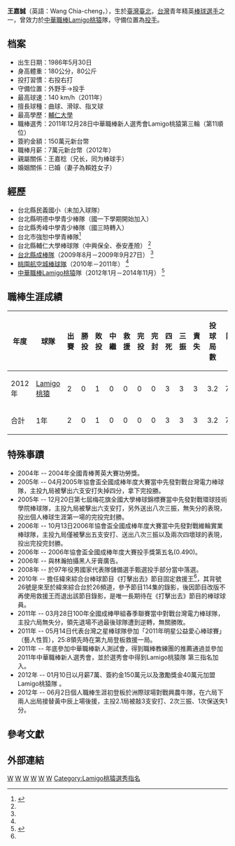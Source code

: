 {{Infobox CPBL player|
bgcolor1=|
bgcolor2=|
textcolor1=|
textcolor2=|
name=王嘉誠|
image=|
width=250|
position=投手|
team=|
number=|
bats=右|
throws=右|
birthdate={{birth_date_and_age|1986|5|30|mf=y}}|
birthplace= {{flagicon|ROC}} [[台灣|台灣]][[新北市|新北市]]|
debutdate=6月2日|
debutyear=2012年|
debutteam=Lamigo桃猿|
statyear=2014年7月14日|
stat1label=勝投—敗投|
stat1value=0—1|
stat2label=中繼—救援|
stat2value=0—0|
stat3label=三振—四死|
stat3value=3—3|
stat4label=防禦率|
stat4value=7.36|
teams=<nowiki></nowiki> 
*[[Lamigo桃猿|Lamigo桃猿]]（2012年1月－2014年11月）
}}
'''王嘉誠'''（英語：Wang Chia-cheng，{{bd|1986年|5月30日|||catIdx=王}}），生於[[臺灣|臺灣]][[臺北|臺北]]，[[台灣|台灣]]青年精英[[棒球|棒球]][[選手|選手]]之一，曾效力於[[中華職棒|中華職棒]][[Lamigo桃猿|Lamigo桃猿]]隊，守備位置為[[投手|投手]]。

==档案==
*出生日期：1986年5月30日 
*身高體重：180公分，80公斤 
*投打習慣：右投右打 
*守備位置：外野手→投手 
*最高球速：140 km/h（2011年） 
*擅長球種：曲球、滑球、指叉球 
*最高學歷：[[輔仁大學|輔仁大學]] 
*職棒選秀：2011年12月28日中華職棒新人選秀會Lamigo桃猿第三輪（第11順位） 
*簽約金額：150萬元新台幣 
*職棒月薪：7萬元新台幣（2012年） 
*親屬關係：王嘉稔（兄长，同为棒球手）
*婚姻關係：已婚（妻子為賴姓女子）

==經歷==
*台北縣民義國小（未加入球隊） 
*台北縣明德中學青少棒隊（國一下學期開始加入） 
*台北縣秀峰中學青少棒隊（國三時轉入） 
*台北市強恕中學青棒隊<ref name="chinatimes">{{cite news |author1=歐建智 |title=綜藝大魔王 王嘉誠心向職棒 |url=https://www.chinatimes.com/newspapers/20111204000649-260107?chdtv |accessdate=2022-05-02 |work=中國時報 |date=2011-12-04}}</ref> 
*台北縣輔仁大學棒球隊（中興保全、泰安產險） <ref name=chinatimes />
*[[台北縣成棒隊|台北縣成棒隊]]（2009年8月－2009年9月27日） <ref name=chinatimes /> 
*[[桃園航空城棒球隊|桃園航空城棒球隊]]（2010年－2011年） <ref name=chinatimes />
*[[中華職棒|中華職棒]][[Lamigo桃猿|Lamigo桃猿]]隊（2012年1月－2014年11月） <ref name="appledaily">{{cite news |author1=謝岱穎 |title=當兵開刀當綜藝咖 王嘉誠從零拼進猿 |url=https://tw.appledaily.com/sports/20120115/CDCDQB5UKDCNGWPKKDDKGO3QQM/ |accessdate=2022-05-02 |work=蘋果日報 |date=2012-01-15}}</ref>
==職棒生涯成績==
{|border=1 width="800px"
|- align=middle 
!年度!!球隊!!出賽!!勝投!!敗投!!中繼!!救援!!完投!!完封!!四死!!三振!!責失!!投球局數!!防禦率
|- align="center"
|2012年||[[Lamigo桃猿|Lamigo桃猿]]||2||0||1||0||0||0||0||3||3||3||3.2||7.36
|- align=center style="background:#069" align=middle 
!合計!!1年!!2||0||1||0||0||0||0||3||3||3||3.2||7.36
|}

==特殊事蹟==
* 2004年 -- 2004年全國青棒菁英大賽功勞獎。 
* 2005年 -- 04月2005年協會盃全國成棒年度大賽當中先發對戰台灣電力棒球隊，主投九局被擊出六支安打失掉四分，拿下完投勝。 
* 2005年 -- 12月20日第七屆梅花旗全國大學棒球錦標賽當中先發對戰環球技術學院棒球隊，主投九局被擊出六支安打，另外送出八次三振，無失分的表現，投出個人棒球生涯第一場的完投完封勝。 
* 2006年 -- 10月13日2006年協會盃全國成棒年度大賽當中先發對戰維輪實業棒球隊，主投九局僅被擊出五支安打、送出八次三振以及兩次四壞球的表現，投出完投完封勝。 
* 2006年 -- 2006年協會盃全國成棒年度大賽投手獎第五名(0.490)。 
* 2006年 -- 與林瀚拍攝黑人牙膏廣告。 
* 2008年 -- 於97年役男國家代表隊儲備選手甄選投手部分當中落選。 
* 2010年 -- 擔任緯來綜合台棒球節目《打擊出去》節目固定救援王<ref name=appledaily />，其背號26號是來至於緯來綜合台於26頻道，參予節目114集的錄影，後因節目改版不再使用救援王而退出該節目錄影，是唯一長期待在《打擊出去》節目的棒球球員。 
* 2011年 -- 03月28日100年全國成棒甲組春季聯賽當中對戰台灣電力棒球隊，主投六局無失分，領先退場不過最後球隊遭到逆轉，無關勝敗。 
* 2011年 -- 05月14日代表台灣之星棒球隊參加「2011年明星公益愛心棒球賽」（藝人性質），25:8領先時在第九局登板救援一局。 
* 2011年 -- 年底參加中華職棒新人測試會，得到職棒教練團的推薦通過並參加2011年中華職棒新人選秀會，並於選秀會中得到Lamigo桃猿隊 第三指名加入。 
* 2012年 -- 01月10日以月薪7萬、簽約金150萬元以及激勵獎金40萬元加盟Lamigo桃猿隊 。 
* 2012年 -- 06月2日個人職棒生涯初登板於洲際球場對戰興農牛隊，在六局下兩人出局接替黃中辰上場後援，主投2.1局被敲3支安打、2次三振、1次保送失1分。 

== 參考文獻 ==
{{reflist}}

==外部連結==
{{台灣棒球維基館}}

[[Category:台灣棒球運動員|W]]
[[Category:Lamigo桃猿隊球員|W]]
[[Category:強恕高級中學校友|W]]
[[Category:輔仁大學校友|W]]
[[Category:新北市人|W]]
[[Category:王姓|W]]
[[Category:Lamigo桃猿選秀指名|Category:Lamigo桃猿選秀指名]]
